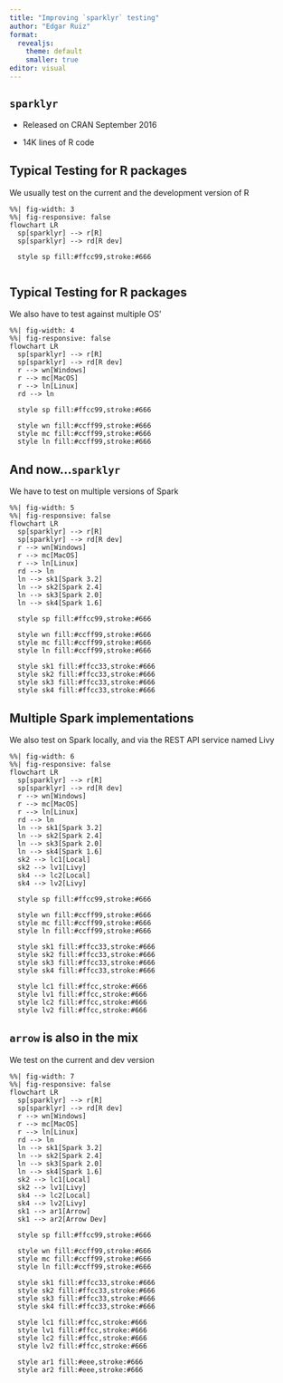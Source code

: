 ```yaml
---
title: "Improving `sparklyr` testing"
author: "Edgar Ruiz"
format: 
  revealjs:
    theme: default
    smaller: true
editor: visual
---
```


## `sparklyr` 

- Released on CRAN September 2016

- 14K lines of R code

## Typical Testing for R packages

We usually test on the current and the development version of R 


```mermaid
%%| fig-width: 3
%%| fig-responsive: false
flowchart LR
  sp[sparklyr] --> r[R]
  sp[sparklyr] --> rd[R dev]

  style sp fill:#ffcc99,stroke:#666
  
```

## Typical Testing for R packages

We also have to test against multiple OS'

```mermaid
%%| fig-width: 4
%%| fig-responsive: false
flowchart LR
  sp[sparklyr] --> r[R]
  sp[sparklyr] --> rd[R dev]
  r --> wn[Windows]
  r --> mc[MacOS]
  r --> ln[Linux]
  rd --> ln
  
  style sp fill:#ffcc99,stroke:#666  
  
  style wn fill:#ccff99,stroke:#666
  style mc fill:#ccff99,stroke:#666
  style ln fill:#ccff99,stroke:#666
```

## And now...`sparklyr` 

We have to test on multiple versions of Spark

```mermaid
%%| fig-width: 5
%%| fig-responsive: false
flowchart LR
  sp[sparklyr] --> r[R]
  sp[sparklyr] --> rd[R dev]
  r --> wn[Windows]
  r --> mc[MacOS]
  r --> ln[Linux]
  rd --> ln
  ln --> sk1[Spark 3.2]
  ln --> sk2[Spark 2.4]
  ln --> sk3[Spark 2.0]
  ln --> sk4[Spark 1.6]
  
  style sp fill:#ffcc99,stroke:#666   
  
  style wn fill:#ccff99,stroke:#666
  style mc fill:#ccff99,stroke:#666
  style ln fill:#ccff99,stroke:#666
  
  style sk1 fill:#ffcc33,stroke:#666
  style sk2 fill:#ffcc33,stroke:#666
  style sk3 fill:#ffcc33,stroke:#666
  style sk4 fill:#ffcc33,stroke:#666
```

## Multiple Spark implementations

We also test on Spark locally, and via the REST API service named Livy

```mermaid
%%| fig-width: 6
%%| fig-responsive: false
flowchart LR
  sp[sparklyr] --> r[R]
  sp[sparklyr] --> rd[R dev]
  r --> wn[Windows]
  r --> mc[MacOS]
  r --> ln[Linux]
  rd --> ln
  ln --> sk1[Spark 3.2]
  ln --> sk2[Spark 2.4]
  ln --> sk3[Spark 2.0]
  ln --> sk4[Spark 1.6]
  sk2 --> lc1[Local]
  sk2 --> lv1[Livy]
  sk4 --> lc2[Local]
  sk4 --> lv2[Livy]
  
  style sp fill:#ffcc99,stroke:#666   
  
  style wn fill:#ccff99,stroke:#666
  style mc fill:#ccff99,stroke:#666
  style ln fill:#ccff99,stroke:#666
  
  style sk1 fill:#ffcc33,stroke:#666
  style sk2 fill:#ffcc33,stroke:#666
  style sk3 fill:#ffcc33,stroke:#666
  style sk4 fill:#ffcc33,stroke:#666
  
  style lc1 fill:#ffcc,stroke:#666
  style lv1 fill:#ffcc,stroke:#666
  style lc2 fill:#ffcc,stroke:#666
  style lv2 fill:#ffcc,stroke:#666  
```

## `arrow` is also in the mix

We test on the current and dev version

```mermaid
%%| fig-width: 7
%%| fig-responsive: false
flowchart LR
  sp[sparklyr] --> r[R]
  sp[sparklyr] --> rd[R dev]
  r --> wn[Windows]
  r --> mc[MacOS]
  r --> ln[Linux]
  rd --> ln
  ln --> sk1[Spark 3.2]
  ln --> sk2[Spark 2.4]
  ln --> sk3[Spark 2.0]
  ln --> sk4[Spark 1.6]
  sk2 --> lc1[Local]
  sk2 --> lv1[Livy]
  sk4 --> lc2[Local]
  sk4 --> lv2[Livy]
  sk1 --> ar1[Arrow]
  sk1 --> ar2[Arrow Dev]
  
  style sp fill:#ffcc99,stroke:#666   
  
  style wn fill:#ccff99,stroke:#666
  style mc fill:#ccff99,stroke:#666
  style ln fill:#ccff99,stroke:#666
  
  style sk1 fill:#ffcc33,stroke:#666
  style sk2 fill:#ffcc33,stroke:#666
  style sk3 fill:#ffcc33,stroke:#666
  style sk4 fill:#ffcc33,stroke:#666
  
  style lc1 fill:#ffcc,stroke:#666
  style lv1 fill:#ffcc,stroke:#666
  style lc2 fill:#ffcc,stroke:#666
  style lv2 fill:#ffcc,stroke:#666  

  style ar1 fill:#eee,stroke:#666
  style ar2 fill:#eee,stroke:#666    
```